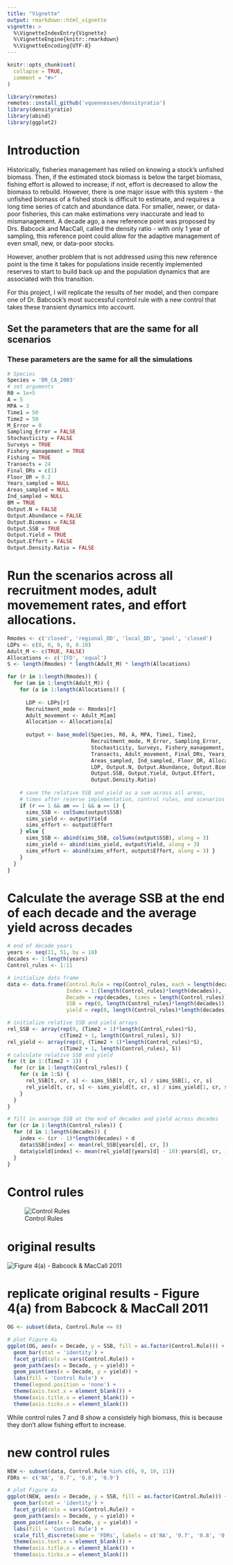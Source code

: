 ```yaml
---
title: "Vignette"
output: rmarkdown::html_vignette
vignette: >
  %\VignetteIndexEntry{Vignette}
  %\VignetteEngine{knitr::rmarkdown}
  %\VignetteEncoding{UTF-8}
---
```


```r
knitr::opts_chunk$set(
  collapse = TRUE,
  comment = "#>"
)
```

```r
library(remotes)
remotes::install_github('vquennessen/densityratio')
library(densityratio)
library(abind)
library(ggplot2)
```

# Introduction

Historically, fisheries management has relied on knowing a stock's unfished biomass. Then, if the estimated stock biomass is below the target biomass, fishing effort is allowed to increase; if not, effort is decreased to allow the biomass to rebuild. However, there is one major issue with this system - the unfished biomass of a fished stock is difficult to estimate, and requires a long time series of catch and abundance data. For smaller, newer, or data-poor fisheries, this can make estimations very inaccurate and lead to mismanagement. A decade ago, a new reference point was proposed by Drs. Babcock and MacCall, called the density ratio - with only 1 year of sampling, this reference point could allow for the adaptive management of even small, new, or data-poor stocks. 

However, another problem that is not addressed using this new reference point is the time it takes for populations inside recently implemented reserves to start to build back up and the population dynamics that are associated with this transition. 

For this project, I will replicate the results of her model, and then compare one of Dr. Babcock's most successful control rule with a new control that takes these transient dynamics into account. 

## Set the parameters that are the same for all scenarios

### These parameters are the same for all the simulations
```r
# Species
Species = 'BR_CA_2003'
# set arguments
R0 = 1e+5
A = 5
MPA = 3
Time1 = 50
Time2 = 50
M_Error = 0
Sampling_Error = FALSE
Stochasticity = FALSE
Surveys = TRUE
Fishery_management = TRUE
Fishing = TRUE
Transects = 24
Final_DRs = c(1)
Floor_DR = 0.2
Years_sampled = NULL
Areas_sampled = NULL
Ind_sampled = NULL
BM = TRUE
Output.N = FALSE
Output.Abundance = FALSE
Output.Biomass = FALSE
Output.SSB = TRUE
Output.Yield = TRUE
Output.Effort = FALSE
Output.Density.Ratio = FALSE
```

\newpage

# Run the scenarios across all recruitment modes, adult movemement rates, and effort allocations. 
```r
Rmodes <- c('closed', 'regional_DD', 'local_DD', 'pool', 'closed')
LDPs <- c(0, 0, 0, 0, 0.10)
Adult_M <- c(TRUE, FALSE)
Allocations <- c('IFD', 'equal')
S <- length(Rmodes) * length(Adult_M) * length(Allocations)

for (r in 1:length(Rmodes)) {
  for (am in 1:length(Adult_M)) {
    for (a in 1:length(Allocations)) {
      
      LDP <- LDPs[r]
      Recruitment_mode <- Rmodes[r]
      Adult_movement <- Adult_M[am]
      Allocation <- Allocations[a]
      
      output <- base_model(Species, R0, A, MPA, Time1, Time2, 
                           Recruitment_mode, M_Error, Sampling_Error, 
                           Stochasticity, Surveys, Fishery_management, Fishing, 
                           Transects, Adult_movement, Final_DRs, Years_sampled, 
                           Areas_sampled, Ind_sampled, Floor_DR, Allocation, BM,
                           LDP, Output.N, Output.Abundance, Output.Biomass, 
                           Output.SSB, Output.Yield, Output.Effort, 
                           Output.Density.Ratio)
      
    # save the relative SSB and yield as a sum across all areas, 
    # times after reserve implementation, control rules, and scenarios
    if (r == 1 && am == 1 && a == 1) {
      sims_SSB <- colSums(output$SSB)
      sims_yield <- output$Yield
      sims_effort <- output$Effort
    } else { 
      sims_SSB <- abind(sims_SSB, colSums(output$SSB), along = 3)
      sims_yield <- abind(sims_yield, output$Yield, along = 3)
      sims_effort <- abind(sims_effort, output$Effort, along = 3) }
    }
  }
}
```

\newpage

# Calculate the average SSB at the end of each decade and the average yield across decades
```r
# end of decade years
years <- seq(11, 51, by = 10)
decades <- 1:length(years)
Control_rules <- 1:11

# initialize data frame
data <- data.frame(Control.Rule = rep(Control_rules, each = length(decades)),
                   Index = 1:(length(Control_rules)*length(decades)),
                   Decade = rep(decades, times = length(Control_rules)),
                   SSB = rep(0, length(Control_rules)*length(decades)), 
                   yield = rep(0, length(Control_rules)*length(decades)))

# initialize relative SSB and yield arrays
rel_SSB <- array(rep(0, (Time2 + 1)*length(Control_rules)*S),
                 c(Time2 + 1, length(Control_rules), S))
rel_yield <- array(rep(0, (Time2 + 1)*length(Control_rules)*S),
                 c(Time2 + 1, length(Control_rules), S))
# calculate relative SSB and yield
for (t in 1:(Time2 + 1)) {
  for (cr in 1:length(Control_rules)) {
    for (s in 1:S) {
      rel_SSB[t, cr, s] <- sims_SSB[t, cr, s] / sims_SSB[1, cr, s]
      rel_yield[t, cr, s] <- sims_yield[t, cr, s] / sims_yield[1, cr, s]
    }
  }
}

# fill in average SSB at the end of decades and yield across decades
for (cr in 1:length(Control_rules)) {
  for (d in 1:length(decades)) {
    index <- (cr - 1)*length(decades) + d
    data$SSB[index] <- mean(rel_SSB[years[d], cr, ])
    data$yield[index] <- mean(rel_yield[(years[d] - 10):years[d], cr, ])
  }
}
```

\newpage

# Control rules
![Control Rules](control_rules.PNG)

# original results
![Figure 4(a) - Babcock & MacCall 2011](fig4a.PNG)
\newpage

# replicate original results - Figure 4(a) from Babcock & MacCall 2011
```r
OG <- subset(data, Control.Rule <= 8)

# plot Figure 4a
ggplot(OG, aes(x = Decade, y = SSB, fill = as.factor(Control.Rule))) + 
  geom_bar(stat = 'identity') +
  facet_grid(cols = vars(Control.Rule)) +
  geom_path(aes(x = Decade, y = yield)) +
  geom_point(aes(x = Decade, y = yield)) +
  labs(fill = 'Control Rule') + 
  theme(legend.position = 'none') +
  theme(axis.text.x = element_blank()) + 
  theme(axis.title.x = element_blank()) + 
  theme(axis.ticks.x = element_blank())
```
While control rules 7 and 8 show a consistely high biomass, this is because they don't allow fishing effort to increase. 

\newpage

# new control rules
```r
NEW <- subset(data, Control.Rule %in% c(6, 9, 10, 11))
FDRs <- c('NA', '0.7', '0.8', '0.9')

# plot Figure 4a
ggplot(NEW, aes(x = Decade, y = SSB, fill = as.factor(Control.Rule))) + 
  geom_bar(stat = 'identity') +
  facet_grid(cols = vars(Control.Rule)) +
  geom_path(aes(x = Decade, y = yield)) +
  geom_point(aes(x = Decade, y = yield)) +
  labs(fill = 'Control Rule') + 
  scale_fill_discrete(name = 'FDRs', labels = c('NA', '0.7', '0.8', '0.9')) +
  theme(axis.text.x = element_blank()) + 
  theme(axis.title.x = element_blank()) + 
  theme(axis.ticks.x = element_blank()) 
```
